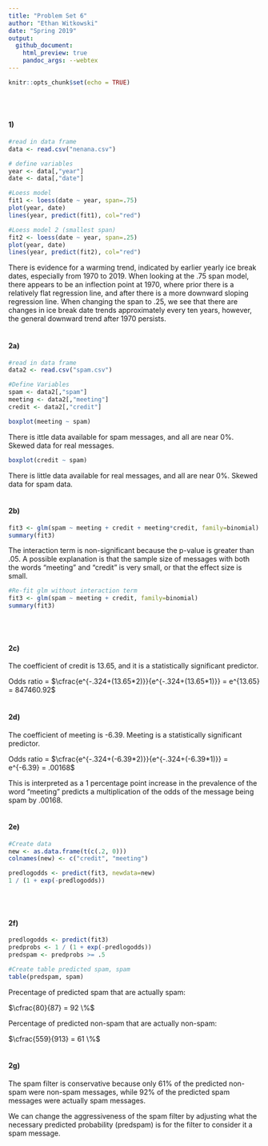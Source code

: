 ---
title: "Problem Set 6"
author: "Ethan Witkowski"
date: "Spring 2019"
output: 
  github_document:
    html_preview: true
    pandoc_args: --webtex
---

```{r setup, include=FALSE}
knitr::opts_chunk$set(echo = TRUE)
```
<br>
<br>

#### 1)

```{r}
#read in data frame
data <- read.csv("nenana.csv")

# define variables
year <- data[,"year"]
date <- data[,"date"]

#Loess model
fit1 <- loess(date ~ year, span=.75)
plot(year, date)
lines(year, predict(fit1), col="red")

#Loess model 2 (smallest span)
fit2 <- loess(date ~ year, span=.25)
plot(year, date)
lines(year, predict(fit2), col="red")
```

There is evidence for a warming trend, indicated by earlier yearly ice break dates, especially from 1970 to 2019. When looking at the .75 span model, there appears to be an inflection point at 1970, where prior there is a relatively flat regression line, and after there is a more downward sloping regression line. When changing the span to .25, we see that there are changes in ice break date trends approximately every ten years, however, the general downward trend after 1970 persists.
<br>
<br>

#### 2a)

```{r}
#read in data frame
data2 <- read.csv("spam.csv")

#Define Variables
spam <- data2[,"spam"]
meeting <- data2[,"meeting"]
credit <- data2[,"credit"]

boxplot(meeting ~ spam)
```

There is ittle data available for spam messages, and all are near 0%. Skewed data for real messages.

```{r}
boxplot(credit ~ spam)
```

There is little data available for real messages, and all are near 0%. Skewed data for spam data.
<br>
<br>

#### 2b)

```{r}
fit3 <- glm(spam ~ meeting + credit + meeting*credit, family=binomial)
summary(fit3)
```

The interaction term is non-significant because the p-value is greater than .05. A possible explanation is that the sample size of messages with both the words "meeting" and "credit" is very small, or that the effect size is small.

```{r}
#Re-fit glm without interaction term
fit3 <- glm(spam ~ meeting + credit, family=binomial)
summary(fit3)
```
<br>
<br>

#### 2c)

The coefficient of credit is 13.65, and it is a statistically significant predictor.

Odds ratio = $\cfrac{e^{-.324+(13.65*2)}}{e^{-.324+(13.65*1)}} = e^{13.65} = 847460.92$
<br>
<br>

#### 2d)

The coefficient of meeting is -6.39. Meeting is a statistically significant predictor.

Odds ratio = $\cfrac{e^{-.324+(-6.39*2)}}{e^{-.324+(-6.39*1)}} = e^{-6.39} = .00168$

This is interpreted as a 1 percentage point increase in the prevalence of the word "meeting" predicts a multiplication of the odds of the message being spam by .00168.
<br>
<br>

#### 2e)

```{r}
#Create data
new <- as.data.frame(t(c(.2, 0)))
colnames(new) <- c("credit", "meeting")

predlogodds <- predict(fit3, newdata=new)
1 / (1 + exp(-predlogodds))
```
<br>
<br>

#### 2f)

```{r}
predlogodds <- predict(fit3)
predprobs <- 1 / (1 + exp(-predlogodds))
predspam <- predprobs >= .5

#Create table predicted spam, spam
table(predspam, spam)
```

Precentage of predicted spam that are actually spam:

$\cfrac{80}{87} = 92 \%$

Percentage of predicted non-spam that are actually non-spam:

$\cfrac{559}{913} = 61 \%$
<br>
<br>

#### 2g)

The spam filter is conservative because only 61% of the predicted non-spam were non-spam messages, while 92% of the predicted spam messages were actually spam messages.

We can change the aggressiveness of the spam filter by adjusting what the necessary predicted probability (predspam) is for the filter to consider it a spam message.